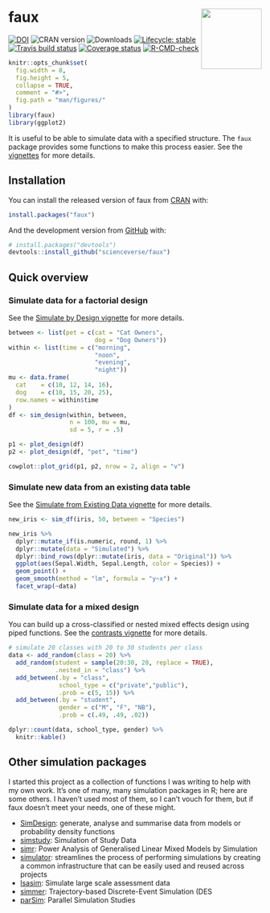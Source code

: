 # faux <img src="reference/figures/logo.png" align="right" alt="" width="120" />
<!-- rmarkdown v1 -->

<!-- badges: start -->
[![DOI](https://zenodo.org/badge/163506566.svg)](https://zenodo.org/badge/latestdoi/163506566)
![CRAN version](https://www.r-pkg.org/badges/version-last-release/faux)
![Downloads](https://cranlogs.r-pkg.org/badges/grand-total/faux)
[![Lifecycle: stable](https://img.shields.io/badge/lifecycle-stable-brightgreen.svg)](https://lifecycle.r-lib.org/articles/stages.html#stable)
[![Travis build status](https://travis-ci.org/scienceverse/faux.svg?branch=master)](https://travis-ci.org/scienceverse/faux)
[![Coverage status](https://codecov.io/gh/scienceverse/faux/branch/master/graph/badge.svg)](https://codecov.io/github/scienceverse/faux?branch=master)
[![R-CMD-check](https://github.com/scienceverse/faux/workflows/R-CMD-check/badge.svg)](https://github.com/scienceverse/faux/actions)
<!-- badges: end -->


```r
knitr::opts_chunk$set(
  fig.width = 8,
  fig.height = 5,
  collapse = TRUE,
  comment = "#>",
  fig.path = "man/figures/"
)
library(faux)
library(ggplot2)
```


It is useful to be able to simulate data with a specified structure. The `faux` package provides some functions to make this process easier. See the [vignettes](articles/) for more details.

## Installation

You can install the released version of faux from [CRAN](https://CRAN.R-project.org) with:

``` r
install.packages("faux")
```

And the development version from [GitHub](https://github.com/scienceverse/faux) with:

``` r
# install.packages("devtools")
devtools::install_github("scienceverse/faux")
```

## Quick overview

### Simulate data for a factorial design

See the [Simulate by Design vignette](articles/sim_design.html) for more details.

```r
between <- list(pet = c(cat = "Cat Owners", 
                        dog = "Dog Owners"))
within <- list(time = c("morning", 
                        "noon", 
                        "evening", 
                        "night"))
mu <- data.frame(
  cat    = c(10, 12, 14, 16),
  dog    = c(10, 15, 20, 25),
  row.names = within$time
)
df <- sim_design(within, between, 
                 n = 100, mu = mu, 
                 sd = 5, r = .5)
```


```r
p1 <- plot_design(df)
p2 <- plot_design(df, "pet", "time")

cowplot::plot_grid(p1, p2, nrow = 2, align = "v")
```

### Simulate new data from an existing data table

See the [Simulate from Existing Data vignette](articles/sim_df.html) for more details.

```r
new_iris <- sim_df(iris, 50, between = "Species") 
```

```r

new_iris %>%
  dplyr::mutate_if(is.numeric, round, 1) %>%
  dplyr::mutate(data = "Simulated") %>%
  dplyr::bind_rows(dplyr::mutate(iris, data = "Original")) %>%
  ggplot(aes(Sepal.Width, Sepal.Length, color = Species)) +
  geom_point() +
  geom_smooth(method = "lm", formula = "y~x") +
  facet_wrap(~data)
```

### Simulate data for a mixed design

You can build up a cross-classified or nested mixed effects design using piped functions. See the [contrasts vignette](articles/contrasts.html) for more details.

```r
# simulate 20 classes with 20 to 30 students per class
data <- add_random(class = 20) %>%
  add_random(student = sample(20:30, 20, replace = TRUE), 
             .nested_in = "class") %>%
  add_between(.by = "class", 
              school_type = c("private","public"), 
              .prob = c(5, 15)) %>%
  add_between(.by = "student",
              gender = c("M", "F", "NB"),
              .prob = c(.49, .49, .02))
```

```r
dplyr::count(data, school_type, gender) %>%
  knitr::kable()
```



## Other simulation packages

I started this project as a collection of functions I was writing to help with my own work. It's one of many, many simulation packages in R; here are some others. I haven't used most of them, so I can't vouch for them, but if faux doesn't meet your needs, one of these might.

* [SimDesign](https://cran.r-project.org/web/packages/SimDesign/vignettes/SimDesign-intro.html): generate, analyse and summarise data from models or probability density functions
* [simstudy](https://kgoldfeld.github.io/simstudy/): Simulation of Study Data
* [simr](https://github.com/pitakakariki/simr): Power Analysis of Generalised Linear Mixed Models by Simulation
* [simulator](http://github.com/jacobbien/simulator): streamlines the process of performing simulations by creating a common infrastructure that can be easily used and reused across projects
* [lsasim](https://github.com/tmatta/lsasim): Simulate large scale assessment data 
* [simmer](https://r-simmer.org/): Trajectory-based Discrete-Event Simulation (DES
* [parSim](https://cran.r-project.org/web/packages/parSim/): Parallel Simulation Studies

